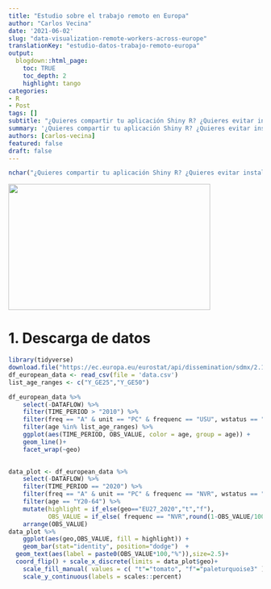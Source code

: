 ```yaml
---
title: "Estudio sobre el trabajo remoto en Europa"
author: "Carlos Vecina"
date: '2021-06-02'
slug: "data-visualization-remote-workers-across-europe"
translationKey: "estudio-datos-trabajo-remoto-europa"
output:
  blogdown::html_page:
    toc: TRUE
    toc_depth: 2
    highlight: tango
categories:
- R
- Post
tags: []
subtitle: "¿Quieres compartir tu aplicación Shiny R? ¿Quieres evitar instalaciones en local o subirla a servidores gestionados por 3ros? Levanta tu máquina EC2 en AWS y despliga tu App gratis y en 5 minutos."
summary: '¿Quieres compartir tu aplicación Shiny R? ¿Quieres evitar instalaciones en local o subirla a servidores gestionados por 3ros? Levanta tu máquina EC2 en AWS y despliga tu App gratis. Te enseñamos como hacerlo en 5 minutos.'
authors: [carlos-vecina]
featured: false
draft: false
---
```



```r
nchar("¿Quieres compartir tu aplicación Shiny R? ¿Quieres evitar instalaciones en local o subirla a servidores gestionados por 3ros? Levanta tu máquina EC2 en AWS y despliga tu App gratis")
```

<img src="./featured.jpg" height="250px" width="400px" />

# 1. Descarga de datos

```r
library(tidyverse)
download.file("https://ec.europa.eu/eurostat/api/dissemination/sdmx/2.1/data/LFSA_EHOMP/?format=SDMX-CSV&compressed=false", "data.csv")
df_european_data <- read_csv(file = 'data.csv')
list_age_ranges <- c("Y_GE25","Y_GE50")

df_european_data %>% 
    select(-DATAFLOW) %>% 
    filter(TIME_PERIOD > "2010") %>% 
    filter(freq == "A" & unit == "PC" & frequenc == "USU", wstatus == "EMP", sex == T) %>% 
    filter(age %in% list_age_ranges) %>% 
    ggplot(aes(TIME_PERIOD, OBS_VALUE, color = age, group = age)) +
    geom_line()+
    facet_wrap(~geo)
    
```

```r
data_plot <- df_european_data %>% 
    select(-DATAFLOW) %>% 
    filter(TIME_PERIOD == "2020") %>% 
    filter(freq == "A" & unit == "PC" & frequenc == "NVR", wstatus == "EMP", sex == T) %>% 
    filter(age == "Y20-64") %>% 
    mutate(highlight = if_else(geo=="EU27_2020","t","f"),
           OBS_VALUE = if_else( frequenc == "NVR",round(1-OBS_VALUE/100,3),round(OBS_VALUE/100,3))) %>% 
    arrange(OBS_VALUE) 
data_plot %>% 
    ggplot(aes(geo,OBS_VALUE, fill = highlight)) +
    geom_bar(stat="identity", position="dodge")  +
  geom_text(aes(label = paste0(OBS_VALUE*100,"%")),size=2.5)+
  coord_flip() + scale_x_discrete(limits = data_plot$geo)+
    scale_fill_manual( values = c( "t"="tomato", "f"="paleturquoise3" ), guide = FALSE )+ 
    scale_y_continuous(labels = scales::percent)
    
```






